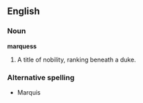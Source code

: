 ==English==
===Noun===
'''marquess'''
# A title of nobility, ranking beneath a duke.

===Alternative spelling===
* Marquis